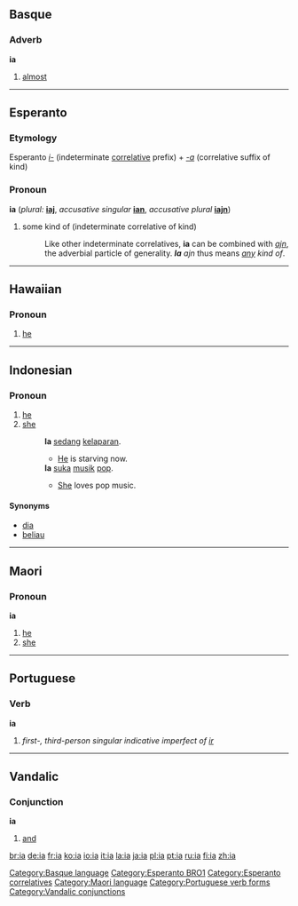 {{wikipedia}}
{{also|IA|-ia|ía|iå|i-a|-ía}}
==Basque==

===Adverb===
'''ia'''

# [[almost]]

[[Category:Basque language]]

----

==Esperanto==

===Etymology===
Esperanto ''[[i-]]'' (indeterminate [[:Category:Esperanto correlatives|correlative]] prefix) + ''[[-a]]'' (correlative suffix of kind)

===Pronoun===
'''ia''' (''plural:'' '''[[iaj]]''', ''accusative singular'' '''[[ian]]''', ''accusative plural'' '''[[iajn]]''')

# some kind of (indeterminate correlative of kind)
#: Like other indeterminate correlatives, '''ia''' can be combined with ''[[ajn]]'', the adverbial particle of generality. '''''Ia''' ajn'' thus means ''[[any]] kind of''.

[[Category:Esperanto BRO1]]
[[Category:Esperanto correlatives]]

----

==Hawaiian==

===Pronoun===
{{haw-pron}}

# [[he]]

----

==Indonesian==

===Pronoun===
{{infl|id|pronoun}}

# [[he]]
# [[she]]
#: '''Ia''' [[sedang]] [[lapar|kelaparan]].
#:* [[he|He]] is starving now.
#: '''Ia''' [[suka]] [[musik]] [[pop]].
#:* [[she|She]] loves pop music.

====Synonyms====
* [[dia]]
* [[beliau]]


----

==Maori==

===Pronoun===
'''ia'''

# [[he]]
# [[she]]

[[Category:Maori language]]

----

==Portuguese==

===Verb===
'''ia'''

# ''first-, third-person singular indicative imperfect of [[ir]]''

[[Category:Portuguese verb forms]]

----

==Vandalic==

===Conjunction===
'''ia'''

# [[and]]

[[Category:Vandalic conjunctions]]

[[br:ia]]
[[de:ia]]
[[fr:ia]]
[[ko:ia]]
[[io:ia]]
[[it:ia]]
[[la:ia]]
[[ja:ia]]
[[pl:ia]]
[[pt:ia]]
[[ru:ia]]
[[fi:ia]]
[[zh:ia]]